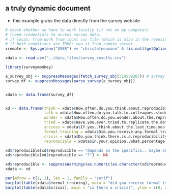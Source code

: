 ## a truly dynamic document

- this example grabs the data directly from the survey website


```r
# check whether we have to work locally (if not on my computer) 
# (need credentials to access survey data)
# if local: from work from local csv file (which is also in the repository)
# if both conditions are TRUE: run it from remote server
xremote <- Sys.getenv("USER") == "christofneumann" & !is.null(getOption("sm_oauth_token"))

```

```r
xdata <- read.csv("../data_files/survey_results.csv")
```


```r
library(surveymonkey)

a_survey_obj <- suppressMessages(fetch_survey_obj(314538207)) # survey's ID goes here
survey_df <- suppressMessages(parse_survey(a_survey_obj))


xdata <- data.frame(survey_df)


xd <- data.frame(think = xdata$How.often.do.you.think.about.reproducibility.,
                 talk = xdata$How.often.do.you.talk.to.colleagues.students.supervisors.about.reproducibility.,
                 wonder = xdata$How.often.do.you.wonder.about.the.reproducibility.of.published.work.,
                 tried = xdata$Have.you.ever.tried.to.replicate.the.data.processing.and.or.statistical.analyses.from.a.published.study.,
                 success = xdata$If.yes..think.about.the.last.time.you.tried..Were.you.successful.,
                 formal_training = xdata$Did.you.receive.any.formal.training.about.producing.reproducible.research.,
                 crisis = xdata$Do.you.think.there.is.a.reproducibility.crisis.in.your.field.of.research.,
                 reproducible = xdata$In.your.opinion..what.percentage.of.published.results.in.your.research.field.are.reproducible.)

xd$reproducible[xd$reproducible == "depends on the specifics.. maybe 50-60? "] <- 55
xd$reproducible[xd$reproducible == "?"] <- NA

xd$reproducible <- suppressWarnings(as.numeric(as.character(xd$reproducible)))
xdata <- xd
```


```r
par(mfrow = c(1, 2), las = 1, family = "serif")
barplot(table(xdata$formal_training), main = "did you receive formal training?", ylim = c(0, 20), xpd = TRUE)
barplot(table(xdata$crisis), main = "is there a crisis?", ylim = c(0, 20), xpd = TRUE)
```

